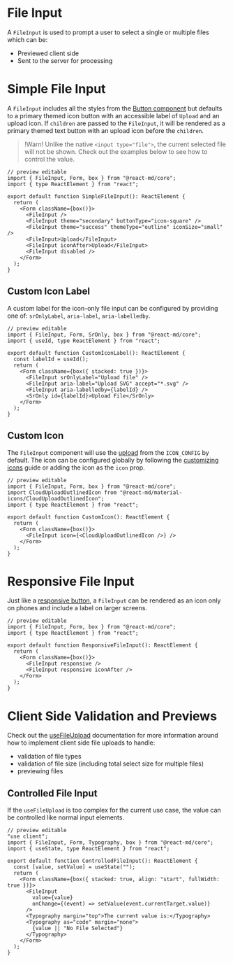 # File Input

A `FileInput` is used to prompt a user to select a single or multiple files which can be:

- Previewed client side
- Sent to the server for processing

# Simple File Input

A `FileInput` includes all the styles from the [Button component](/components/button)
but defaults to a primary themed icon button with an accessible label of
`Upload` and an upload icon. If `children` are passed to the `FileInput`, it
will be rendered as a primary themed text button with an upload icon before the
`children`.

> !Warn! Unlike the native `<input type="file">`, the current selected file will not be shown.
> Check out the examples below to see how to control the value.

```tsx
// preview editable
import { FileInput, Form, box } from "@react-md/core";
import { type ReactElement } from "react";

export default function SimpleFileInput(): ReactElement {
  return (
    <Form className={box()}>
      <FileInput />
      <FileInput theme="secondary" buttonType="icon-square" />
      <FileInput theme="success" themeType="outline" iconSize="small" />
      <FileInput>Upload</FileInput>
      <FileInput iconAfter>Upload</FileInput>
      <FileInput disabled />
    </Form>
  );
}
```

## Custom Icon Label

A custom label for the icon-only file input can be configured by providing one
of: `srOnlyLabel`, `aria-label`, `aria-labelledby`.

```tsx
// preview editable
import { FileInput, Form, SrOnly, box } from "@react-md/core";
import { useId, type ReactElement } from "react";

export default function CustomIconLabel(): ReactElement {
  const labelId = useId();
  return (
    <Form className={box({ stacked: true })}>
      <FileInput srOnlyLabel="Upload file" />
      <FileInput aria-label="Upload SVG" accept="*.svg" />
      <FileInput aria-labelledby={labelId} />
      <SrOnly id={labelId}>Upload File</SrOnly>
    </Form>
  );
}
```

## Custom Icon

The `FileInput` component will use the
[upload](/customization/icon-config#upload) from the `ICON_CONFIG` by default.
The icon can be configured globally by following the [customizing icons](/customization/icon-config)
guide or adding the icon as the `icon` prop.

```tsx
// preview editable
import { FileInput, Form, box } from "@react-md/core";
import CloudUploadOutlinedIcon from "@react-md/material-icons/CloudUploadOutlinedIcon";
import { type ReactElement } from "react";

export default function CustomIcon(): ReactElement {
  return (
    <Form className={box()}>
      <FileInput icon={<CloudUploadOutlinedIcon />} />
    </Form>
  );
}
```

# Responsive File Input

Just like a [responsive button](/components/button#responsive-button), a `FileInput`
can be rendered as an icon only on phones and include a label on larger screens.

```tsx
// preview editable
import { FileInput, Form, box } from "@react-md/core";
import { type ReactElement } from "react";

export default function ResponsiveFileInput(): ReactElement {
  return (
    <Form className={box()}>
      <FileInput responsive />
      <FileInput responsive iconAfter />
    </Form>
  );
}
```

# Client Side Validation and Previews

Check out the [useFileUpload](/hooks/use-file-upload) documentation for more
information around how to implement client side file uploads to handle:

- validation of file types
- validation of file size (including total select size for multiple files)
- previewing files

## Controlled File Input

If the `useFileUpload` is too complex for the current use case, the value can be
controlled like normal input elements.

```tsx
// preview editable
"use client";
import { FileInput, Form, Typography, box } from "@react-md/core";
import { useState, type ReactElement } from "react";

export default function ControlledFileInput(): ReactElement {
  const [value, setValue] = useState("");
  return (
    <Form className={box({ stacked: true, align: "start", fullWidth: true })}>
      <FileInput
        value={value}
        onChange={(event) => setValue(event.currentTarget.value)}
      />
      <Typography margin="top">The current value is:</Typography>
      <Typography as="code" margin="none">
        {value || "No File Selected"}
      </Typography>
    </Form>
  );
}
```
